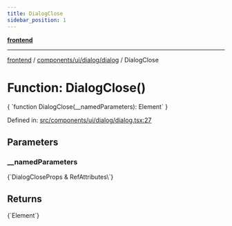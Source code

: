 ```yaml
---
title: DialogClose
sidebar_position: 1
---
```



[**frontend**](../../../../..)

***

[frontend](../../../../..) / [components/ui/dialog/dialog](..) / DialogClose

# Function: DialogClose()

<CodeBlock language="ts">
{ `function DialogClose(__namedParameters): Element` }
</CodeBlock>

Defined in: [src/components/ui/dialog/dialog.tsx:27](https://github.com/svsticky/CommitteeClash/blob/8a31d8fc8422df670b3b4cb3b5fd558ecdeabb90/frontend/src/components/ui/dialog/dialog.tsx#L27)

## Parameters

### \_\_namedParameters
<CodeBlock language="ts">
{`DialogCloseProps & RefAttributes\<HTMLButtonElement\>`}
</CodeBlock>

## Returns
<CodeBlock language="ts">
{`Element`}
</CodeBlock>